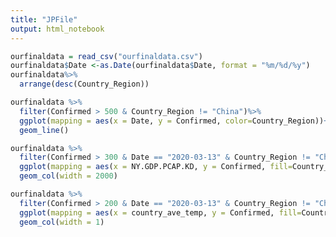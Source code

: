 ```yaml
---
title: "JPFile"
output: html_notebook
---
```


```r
ourfinaldata = read_csv("ourfinaldata.csv")
ourfinaldata$Date <-as.Date(ourfinaldata$Date, format = "%m/%d/%y")
ourfinaldata%>%
  arrange(desc(Country_Region))
```

```r
ourfinaldata %>% 
  filter(Confirmed > 500 & Country_Region != "China")%>%
  ggplot(mapping = aes(x = Date, y = Confirmed, color=Country_Region))+
  geom_line()
```

```r
ourfinaldata %>% 
  filter(Confirmed > 300 & Date == "2020-03-13" & Country_Region != "China" )%>%
  ggplot(mapping = aes(x = NY.GDP.PCAP.KD, y = Confirmed, fill=Country_Region))+
  geom_col(width = 2000)
```

```r
ourfinaldata %>% 
  filter(Confirmed > 200 & Date == "2020-03-13" & Country_Region != "China" )%>%
  ggplot(mapping = aes(x = country_ave_temp, y = Confirmed, fill=Country_Region))+
  geom_col(width = 1)
```

